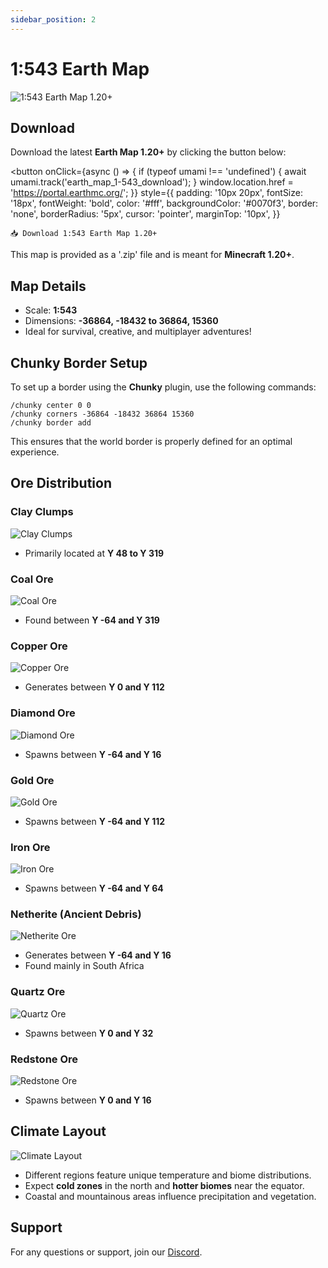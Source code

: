 ```yaml
---
sidebar_position: 2
---
```


# 1:543 Earth Map

![1:543 Earth Map 1.20+](../../static/img/world-complete.png)


## Download

Download the latest **Earth Map 1.20+** by clicking the button below:

<button
    onClick={async () => {
        if (typeof umami !== 'undefined') {
            await umami.track('earth_map_1-543_download');
        }
        window.location.href = 'https://portal.earthmc.org/';
    }}
    style={{
        padding: '10px 20px',
        fontSize: '18px',
        fontWeight: 'bold',
        color: '#fff',
        backgroundColor: '#0070f3',
        border: 'none',
        borderRadius: '5px',
        cursor: 'pointer',
        marginTop: '10px',
    }}
>
    📥 Download 1:543 Earth Map 1.20+
</button>

<p>This map is provided as a '.zip' file and is meant for <strong>Minecraft 1.20+</strong>.</p>

## Map Details

- Scale: **1:543**
- Dimensions: **-36864, -18432 to 36864, 15360**
- Ideal for survival, creative, and multiplayer adventures!

## Chunky Border Setup

To set up a border using the **Chunky** plugin, use the following commands:

```
/chunky center 0 0
/chunky corners -36864 -18432 36864 15360
/chunky border add
```

This ensures that the world border is properly defined for an optimal experience.

## Ore Distribution

### Clay Clumps
![Clay Clumps](../../static/img/clay_clumps.png)
- Primarily located at **Y 48 to Y 319**

### Coal Ore
![Coal Ore](../../static/img/coal_ore.png)
- Found between **Y -64 and Y 319**

### Copper Ore
![Copper Ore](../../static/img/copper_ore.png)
- Generates between **Y 0 and Y 112**

### Diamond Ore
![Diamond Ore](../../static/img/diamond_ore.png)
- Spawns between **Y -64 and Y 16**

### Gold Ore
![Gold Ore](../../static/img/gold_ore.png)
- Spawns between **Y -64 and Y 112**

### Iron Ore
![Iron Ore](../../static/img/iron_ore.png)
- Spawns between **Y -64 and Y 64**

### Netherite (Ancient Debris)
![Netherite Ore](../../static/img/netherite_ore.png)
- Generates between **Y -64 and Y 16**
- Found mainly in South Africa

### Quartz Ore
![Quartz Ore](../../static/img/quartz_ore.png)
- Spawns between **Y 0 and Y 32**

### Redstone Ore
![Redstone Ore](../../static/img/redstone_ore.png)
- Spawns between **Y 0 and Y 16**

## Climate Layout

![Climate Layout](../../static/img/climate.png)

- Different regions feature unique temperature and biome distributions.
- Expect **cold zones** in the north and **hotter biomes** near the equator.
- Coastal and mountainous areas influence precipitation and vegetation.

## Support

For any questions or support, join our [Discord](https://discord.gg/yFKhYr6ZmQ).
